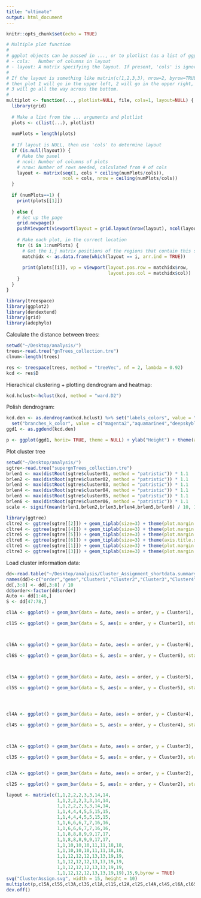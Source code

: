 ```yaml
---
title: "ultimate"
output: html_document
---
```


```r
knitr::opts_chunk$set(echo = TRUE)
```

```r
# Multiple plot function
#
# ggplot objects can be passed in ..., or to plotlist (as a list of ggplot objects)
# - cols:   Number of columns in layout
# - layout: A matrix specifying the layout. If present, 'cols' is ignored.
#
# If the layout is something like matrix(c(1,2,3,3), nrow=2, byrow=TRUE),
# then plot 1 will go in the upper left, 2 will go in the upper right, and
# 3 will go all the way across the bottom.
#
multiplot <- function(..., plotlist=NULL, file, cols=1, layout=NULL) {
  library(grid)
  
  # Make a list from the ... arguments and plotlist
  plots <- c(list(...), plotlist)
  
  numPlots = length(plots)
  
  # If layout is NULL, then use 'cols' to determine layout
  if (is.null(layout)) {
    # Make the panel
    # ncol: Number of columns of plots
    # nrow: Number of rows needed, calculated from # of cols
    layout <- matrix(seq(1, cols * ceiling(numPlots/cols)),
                     ncol = cols, nrow = ceiling(numPlots/cols))
  }
  
  if (numPlots==1) {
    print(plots[[1]])
    
  } else {
    # Set up the page
    grid.newpage()
    pushViewport(viewport(layout = grid.layout(nrow(layout), ncol(layout))))
    
    # Make each plot, in the correct location
    for (i in 1:numPlots) {
      # Get the i,j matrix positions of the regions that contain this subplot
      matchidx <- as.data.frame(which(layout == i, arr.ind = TRUE))
      
      print(plots[[i]], vp = viewport(layout.pos.row = matchidx$row,
                                      layout.pos.col = matchidx$col))
    }
  }
}
```

```r
library(treespace)
library(ggplot2)
library(dendextend)
library(grid)
library(adephylo)
```

Calculate the distance between trees:
```r
setwd("~/Desktop/analysis/")
trees<-read.tree("gnTrees_collection.tre")
clnum<-length(trees)

res <- treespace(trees, method = "treeVec", nf = 2, lambda = 0.92)
kcd <- res$D
```

Hierachical clustering + plotting dendrogram and heatmap:
```r
kcd.hclust<-hclust(kcd, method = "ward.D2")
```

Polish dendrogram:
```r
kcd.den <- as.dendrogram(kcd.hclust) %>% set("labels_colors", value = "black") %>% set("labels_cex", 0.4) %>% 
  set("branches_k_color", value = c("magenta2","aquamarine4","deepskyblue2", "coral2","yellow3", "blueviolet"), k=6)
ggd1 <- as.ggdend(kcd.den)

p <- ggplot(ggd1, horiz= TRUE, theme = NULL) + ylab("Height") + theme(axis.line.y = element_blank(), axis.ticks.y = element_blank(), axis.title.y = element_blank(), axis.text.y  = element_blank(), axis.line.x = element_blank(), panel.grid.major.x = element_line(colour = "gray90"), panel.grid.minor.x = element_blank(), panel.background = element_rect(fill = "white"), plot.margin = unit(c(0.8,0,1.7,0),"cm"), panel.grid.major.y = element_blank(), panel.grid.minor.y = element_blank())
```

Plot cluster tree
```r
setwd("~/Desktop/analysis/")
sgtre<-read.tree("supergnTrees_collection.tre")
brlen1 <- max(distRoot(sgtre$cluster01, method = "patristic")) * 1.1
brlen2 <- max(distRoot(sgtre$cluster02, method = "patristic")) * 1.1
brlen3 <- max(distRoot(sgtre$cluster03, method = "patristic")) * 1.1
brlen4 <- max(distRoot(sgtre$cluster04, method = "patristic")) * 1.1
brlen5 <- max(distRoot(sgtre$cluster05, method = "patristic")) * 1.1
brlen6 <- max(distRoot(sgtre$cluster06, method = "patristic")) * 1.1
scale <- signif(mean(brlen1,brlen2,brlen3,brlen4,brlen5,brlen6) / 10, 1)

library(ggtree)
cltre2 <- ggtree(sgtre[[2]]) + geom_tiplab(size=3) + theme(plot.margin = unit(c(0.5,1,0,0),"cm")) + geom_treescale(width = scale) + xlim(0,brlen2)
cltre4 <- ggtree(sgtre[[4]]) + geom_tiplab(size=3) + theme(plot.margin = unit(c(0.5,1,0,0),"cm")) + geom_treescale(width = scale) + xlim(0,brlen4)
cltre5 <- ggtree(sgtre[[5]]) + geom_tiplab(size=3) + theme(plot.margin = unit(c(1.5,1,0,0),"cm")) + geom_treescale(width = scale) + xlim(0,brlen5)
cltre6 <- ggtree(sgtre[[6]]) + geom_tiplab(size=3) + theme(axis.title.x = element_text(vjust=-17, hjust = 0.5), plot.margin = unit(c(0.5,1,2.9,0),"cm")) + geom_treescale(width = scale) + labs(x="Supergene trees") + xlim(0,brlen6)
cltre1 <- ggtree(sgtre[[1]]) + geom_tiplab(size=3) + theme(plot.margin = unit(c(0.5,1,0,0),"cm")) + geom_treescale(width = scale) + xlim(0,brlen1)
cltre3 <- ggtree(sgtre[[3]]) + geom_tiplab(size=3) + theme(plot.margin = unit(c(0.5,1,0,0),"cm")) + geom_treescale(width = scale) + xlim(0,brlen3)

```



Load cluster information data:
```r
dd<-read.table("~/Desktop/analysis/Cluster_Assignment_shortdata.summary")
names(dd)<-c("order","gene","Cluster1","Cluster2","Cluster3","Cluster4","Cluster5","Cluster6")
dd[,3:8] <- dd[,3:8] / 10
dd$order<-factor(dd$order)
Auto <- dd[1:46,]
S <- dd[47:78,]
```

```r
cl1A <- ggplot() + geom_bar(data = Auto, aes(x = order, y = Cluster1), stat = "identity", fill = "coral2", width = 0.9) + theme(axis.title.x = element_blank(), axis.text.x = element_blank(), axis.ticks.x = element_blank(), axis.title.y = element_blank(), plot.margin = unit(c(0,0,0,0.6),"cm"), panel.grid.minor.y = element_blank(), panel.background = element_rect(color = "black")) + scale_y_continuous(limits = c(0,100))

cl1S <- ggplot() + geom_bar(data = S, aes(x = order, y = Cluster1), stat = "identity", fill = "coral2", width = 0.9) + theme(axis.title.x = element_blank(), axis.text.x = element_blank(), axis.ticks.x = element_blank(), axis.title.y = element_blank(), plot.margin = unit(c(0,0.6,0,0.1),"cm"), panel.grid.minor.y = element_blank(), panel.background = element_rect(color = "black")) + scale_y_continuous(position = "right", limits = c(0,100))



cl6A <- ggplot() + geom_bar(data = Auto, aes(x = order, y = Cluster6), stat = "identity", fill = "magenta2", width = 0.9) + theme(axis.title.x = element_text(vjust=-0.5, hjust = 0.5), axis.text.x = element_text(size = 7, vjust = 0.5, hjust = 1, angle = 90), axis.title.y = element_blank(), plot.margin = unit(c(0,0,1.2,0.6),"cm"), panel.grid.minor.y = element_blank(), panel.background = element_rect(color = "black")) + scale_x_discrete(position = "bottom", labels = Auto$gene) + scale_y_continuous(limits = c(0,100)) + labs(x="Autosome genes")

cl6S <- ggplot() + geom_bar(data = S, aes(x = order, y = Cluster6), stat = "identity", fill = "magenta2", width = 0.9) + theme(axis.title.x = element_text(vjust=-2.2, hjust = 0.5), axis.text.x = element_text(size = 7, vjust = 0.5, hjust = 1, angle = 90), axis.title.y = element_blank(), plot.margin = unit(c(0,0.6,1.32,0.1),"cm"), panel.grid.minor.y = element_blank(), panel.background = element_rect(color = "black")) + scale_x_discrete(position = "bottom", labels = S$gene) + scale_y_continuous(position = "right",  limits = c(0,100)) + labs(x="Neo-sex chromosome genes")



cl5A <- ggplot() + geom_bar(data = Auto, aes(x = order, y = Cluster5), stat = "identity", fill = "blueviolet", width = 0.9) + theme(axis.title.x = element_blank(), axis.text.x.top = element_text(size = 7, vjust = 0.5, hjust = 0, angle = 90), axis.title.y = element_blank(), plot.margin = unit(c(0.25,0,0.1,0.6),"cm"), panel.grid.minor.y = element_blank(), panel.background = element_rect(color = "black")) + scale_x_discrete(position = "top", labels = Auto$gene) + scale_y_continuous(limits = c(0,100))

cl5S <- ggplot() + geom_bar(data = S, aes(x = order, y = Cluster5), stat = "identity", fill = "blueviolet", width = 0.9) + theme(axis.title.x = element_blank(), axis.text.x.top = element_text(size = 7, vjust = 0.5, hjust = 0, angle = 90), axis.title.y = element_blank(), plot.margin = unit(c(0.35,0.6,0.1,0.1),"cm"), panel.grid.minor.y = element_blank(), panel.background = element_rect(color = "black")) + scale_x_discrete(position = "top", labels = S$gene) + scale_y_continuous(position = "right",  limits = c(0,100))




cl4A <- ggplot() + geom_bar(data = Auto, aes(x = order, y = Cluster4), stat = "identity", fill = "aquamarine4", width = 0.9) + theme(axis.title.x = element_blank(), axis.text.x = element_blank(), axis.ticks.x = element_blank(), axis.title.y = element_blank(), plot.margin = unit(c(0,0,0,0.6),"cm"), panel.grid.minor.y = element_blank(), panel.background = element_rect(color = "black")) + scale_y_continuous(limits = c(0,100))

cl4S <- ggplot() + geom_bar(data = S, aes(x = order, y = Cluster4), stat = "identity", fill = "aquamarine4", width = 0.9) + theme(axis.title.x = element_blank(), axis.text.x = element_blank(), axis.ticks.x = element_blank(), axis.title.y = element_blank(),plot.margin = unit(c(0,0.6,0,0.1),"cm"), panel.grid.minor.y = element_blank(), panel.background = element_rect(color = "black")) + scale_y_continuous(position = "right",  limits = c(0,100)) 



cl3A <- ggplot() + geom_bar(data = Auto, aes(x = order, y = Cluster3), stat = "identity", fill = "yellow3", width = 0.9) + theme(axis.title.x = element_blank(), axis.text.x = element_blank(), axis.ticks.x = element_blank(), axis.title.y = element_blank(), plot.margin = unit(c(0,0,0,0.6),"cm"), panel.grid.minor.y = element_blank(), panel.background = element_rect(color = "black")) + scale_y_continuous(limits = c(0,100))

cl3S <- ggplot() + geom_bar(data = S, aes(x = order, y = Cluster3), stat = "identity", fill = "yellow3", width = 0.9) + theme(axis.title.x = element_blank(), axis.text.x = element_blank(), axis.ticks.x = element_blank(), axis.title.y = element_blank(), plot.margin = unit(c(0,0.6,0,0.1),"cm"), panel.grid.minor.y = element_blank(), panel.background = element_rect(color = "black")) + scale_y_continuous(position = "right",  limits = c(0,100))


cl2A <- ggplot() + geom_bar(data = Auto, aes(x = order, y = Cluster2), stat = "identity", fill = "deepskyblue2", width = 0.9) + theme(axis.title.x = element_blank(), axis.text.x = element_blank(), axis.ticks.x = element_blank(), axis.title.y = element_text(vjust = -1, hjust = 0.5), plot.margin = unit(c(0,0,0,0),"cm"), panel.grid.minor.y = element_blank(), panel.background = element_rect(color = "black")) + scale_y_continuous(limits = c(0,100)) + labs(y="percentage(%)")

cl2S <- ggplot() + geom_bar(data = S, aes(x = order, y = Cluster2), stat = "identity", fill = "deepskyblue2", width = 0.9) + theme(axis.title.x = element_blank(), axis.text.x = element_blank(), axis.ticks.x = element_blank(), axis.title.y = element_text(vjust = -1),plot.margin = unit(c(0,0.2,0,0.1),"cm"), panel.grid.minor.y = element_blank(), panel.background = element_rect(color = "black")) + scale_y_continuous(position = "right",  limits = c(0,100)) + labs(y="percentage(%)")
```

```R
layout <- matrix(c(1,1,2,2,2,3,3,14,14,
                   1,1,2,2,2,3,3,14,14,
                   1,1,2,2,2,3,3,14,14,
                   1,1,4,4,4,5,5,15,15,
                   1,1,4,4,4,5,5,15,15,
                   1,1,6,6,6,7,7,16,16,
                   1,1,6,6,6,7,7,16,16,
                   1,1,8,8,8,9,9,17,17,
                   1,1,8,8,8,9,9,17,17,
                   1,1,10,10,10,11,11,18,18,
                   1,1,10,10,10,11,11,18,18,
                   1,1,12,12,12,13,13,19,19,
                   1,1,12,12,12,13,13,19,19,
                   1,1,12,12,12,13,13,19,19,
                   1,1,12,12,12,13,13,19,19),15,9,byrow = TRUE)
svg("ClusterAssign.svg", width = 15, height = 10)
multiplot(p,cl5A,cl5S,cl3A,cl3S,cl1A,cl1S,cl2A,cl2S,cl4A,cl4S,cl6A,cl6S,cltre5,cltre3,cltre1,cltre2,cltre4,cltre6,layout = layout)
dev.off()
```

